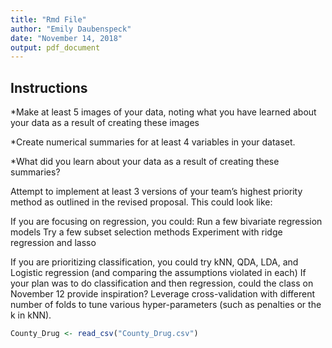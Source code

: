 ```yaml
---
title: "Rmd File"
author: "Emily Daubenspeck"
date: "November 14, 2018"
output: pdf_document
---
```


## Instructions

*Make at least 5 images of your data, noting what you have learned about your data as a result of creating these images

*Create numerical summaries for at least 4 variables in your dataset. 

*What did you learn about your data as a result of creating these summaries?

Attempt to implement at least 3 versions of your team's highest priority method as outlined in the revised proposal. This could look like:

If you are focusing on regression, you could:
Run a few bivariate regression models
Try a few subset selection methods
Experiment with ridge regression and lasso

If you are prioritizing classification, you could try kNN, QDA, LDA, and Logistic regression (and comparing the assumptions violated in each)
If your plan was to do classification and then regression, could the class on November 12 provide inspiration?
Leverage cross-validation with different number of folds to tune various hyper-parameters (such as penalties or the k in kNN).

```r
County_Drug <- read_csv("County_Drug.csv")
```
